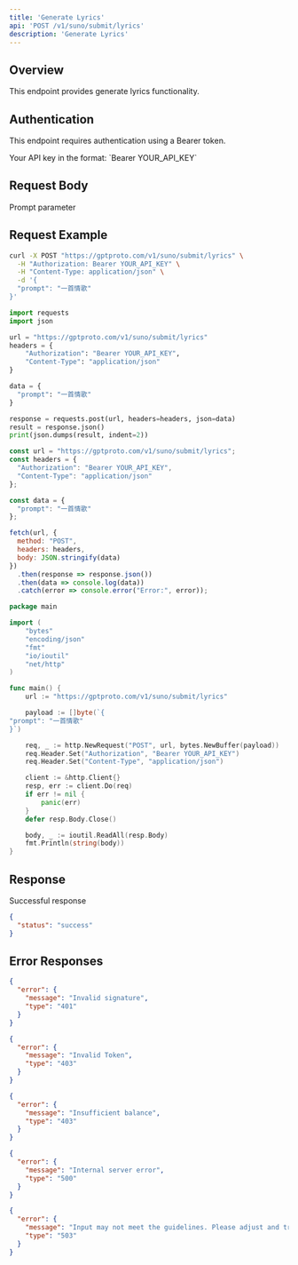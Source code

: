 ```yaml
---
title: 'Generate Lyrics'
api: 'POST /v1/suno/submit/lyrics'
description: 'Generate Lyrics'
---
```


## Overview

This endpoint provides generate lyrics functionality.

## Authentication

This endpoint requires authentication using a Bearer token.

<ParamField header="Authorization" type="string" required default="sk-***********">
  Your API key in the format: `Bearer YOUR_API_KEY`
</ParamField>

## Request Body

<ParamField body="prompt" type="string" required default="一首情歌">
  Prompt parameter
</ParamField>

## Request Example

<CodeGroup>

```bash cURL
curl -X POST "https://gptproto.com/v1/suno/submit/lyrics" \
  -H "Authorization: Bearer YOUR_API_KEY" \
  -H "Content-Type: application/json" \
  -d '{
  "prompt": "一首情歌"
}'
```

```python Python
import requests
import json

url = "https://gptproto.com/v1/suno/submit/lyrics"
headers = {
    "Authorization": "Bearer YOUR_API_KEY",
    "Content-Type": "application/json"
}

data = {
  "prompt": "一首情歌"
}

response = requests.post(url, headers=headers, json=data)
result = response.json()
print(json.dumps(result, indent=2))
```

```javascript JavaScript
const url = "https://gptproto.com/v1/suno/submit/lyrics";
const headers = {
  "Authorization": "Bearer YOUR_API_KEY",
  "Content-Type": "application/json"
};

const data = {
  "prompt": "一首情歌"
};

fetch(url, {
  method: "POST",
  headers: headers,
  body: JSON.stringify(data)
})
  .then(response => response.json())
  .then(data => console.log(data))
  .catch(error => console.error("Error:", error));
```

```go Go
package main

import (
    "bytes"
    "encoding/json"
    "fmt"
    "io/ioutil"
    "net/http"
)

func main() {
    url := "https://gptproto.com/v1/suno/submit/lyrics"

    payload := []byte(`{
"prompt": "一首情歌"
}`)

    req, _ := http.NewRequest("POST", url, bytes.NewBuffer(payload))
    req.Header.Set("Authorization", "Bearer YOUR_API_KEY")
    req.Header.Set("Content-Type", "application/json")

    client := &http.Client{}
    resp, err := client.Do(req)
    if err != nil {
        panic(err)
    }
    defer resp.Body.Close()

    body, _ := ioutil.ReadAll(resp.Body)
    fmt.Println(string(body))
}
```

</CodeGroup>

## Response

<ResponseField name="Success" type="200">
  Successful response

```json
{
  "status": "success"
}
```
</ResponseField>

## Error Responses

<ResponseExample>

```json 401 - Invalid signature
{
  "error": {
    "message": "Invalid signature",
    "type": "401"
  }
}
```

```json 403 - Invalid Token
{
  "error": {
    "message": "Invalid Token",
    "type": "403"
  }
}
```

```json 403 - Insufficient balance
{
  "error": {
    "message": "Insufficient balance",
    "type": "403"
  }
}
```

```json 500 - Internal server error
{
  "error": {
    "message": "Internal server error",
    "type": "500"
  }
}
```

```json 503 - Content policy violation
{
  "error": {
    "message": "Input may not meet the guidelines. Please adjust and try again.",
    "type": "503"
  }
}
```

</ResponseExample>

